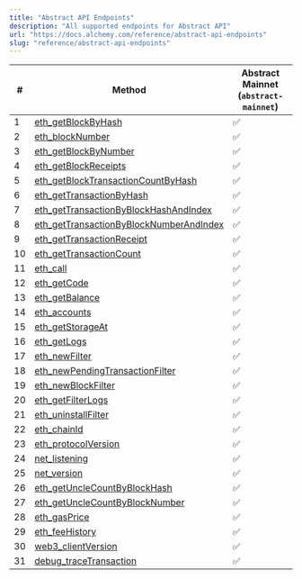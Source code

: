 ```yaml
---
title: "Abstract API Endpoints"
description: "All supported endpoints for Abstract API"
url: "https://docs.alchemy.com/reference/abstract-api-endpoints"
slug: "reference/abstract-api-endpoints"
---
```



| #  | Method                                                                                         | **Abstract Mainnet (`abstract-mainnet`)** |
| -- | ---------------------------------------------------------------------------------------------- | ----------------------------------------- |
| 1  | [eth\_getBlockByHash](/reference/eth-getblockbyhash)                                           | ✅                                         |
| 2  | [eth\_blockNumber](/reference/eth-blocknumber)                                                 | ✅                                         |
| 3  | [eth\_getBlockByNumber](/reference/eth-getblockbynumber)                                       | ✅                                         |
| 4  | [eth\_getBlockReceipts](/reference/eth-getblockreceipts)                                       | ✅                                         |
| 5  | [eth\_getBlockTransactionCountByHash](/reference/eth-getblocktransactioncountbyhash)           | ✅                                         |
| 6  | [eth\_getTransactionByHash](/reference/eth-gettransactionbyhash)                               | ✅                                         |
| 7  | [eth\_getTransactionByBlockHashAndIndex](/reference/eth-gettransactionbyblockhashandindex)     | ✅                                         |
| 8  | [eth\_getTransactionByBlockNumberAndIndex](/reference/eth-gettransactionbyblocknumberandindex) | ✅                                         |
| 9  | [eth\_getTransactionReceipt](/reference/eth-gettransactionreceipt)                             | ✅                                         |
| 10 | [eth\_getTransactionCount](/reference/eth-gettransactioncount)                                 | ✅                                         |
| 11 | [eth\_call](/reference/eth-call)                                                               | ✅                                         |
| 12 | [eth\_getCode](/reference/eth-getcode)                                                         | ✅                                         |
| 13 | [eth\_getBalance](/reference/eth-getbalance)                                                   | ✅                                         |
| 14 | [eth\_accounts](/reference/eth-accounts)                                                       | ✅                                         |
| 15 | [eth\_getStorageAt](/reference/eth-getstorageat)                                               | ✅                                         |
| 16 | [eth\_getLogs](/reference/eth-getlogs)                                                         | ✅                                         |
| 17 | [eth\_newFilter](/reference/eth-newfilter)                                                     | ✅                                         |
| 18 | [eth\_newPendingTransactionFilter](/reference/eth-newpendingtransactionfilter)                 | ✅                                         |
| 19 | [eth\_newBlockFilter](/reference/eth-newblockfilter)                                           | ✅                                         |
| 20 | [eth\_getFilterLogs](/reference/eth-getfilterlogs)                                             | ✅                                         |
| 21 | [eth\_uninstallFilter](/reference/eth-uninstallfilter)                                         | ✅                                         |
| 22 | [eth\_chainId](/reference/eth-chainid)                                                         | ✅                                         |
| 23 | [eth\_protocolVersion](/reference/eth-protocolversion)                                         | ✅                                         |
| 24 | [net\_listening](/reference/net-listening)                                                     | ✅                                         |
| 25 | [net\_version](/reference/net-version)                                                         | ✅                                         |
| 26 | [eth\_getUncleCountByBlockHash](/reference/eth-getunclecountbyblockhash)                       | ✅                                         |
| 27 | [eth\_getUncleCountByBlockNumber](/reference/eth-getunclecountbyblocknumber)                   | ✅                                         |
| 28 | [eth\_gasPrice](/reference/eth-gasprice)                                                       | ✅                                         |
| 29 | [eth\_feeHistory](/reference/eth-feehistory)                                                   | ✅                                         |
| 30 | [web3\_clientVersion](/reference/web3-clientversion)                                           | ✅                                         |
| 31 | [debug\_traceTransaction](/reference/debug-tracetransaction)                                   | ✅                                         |

